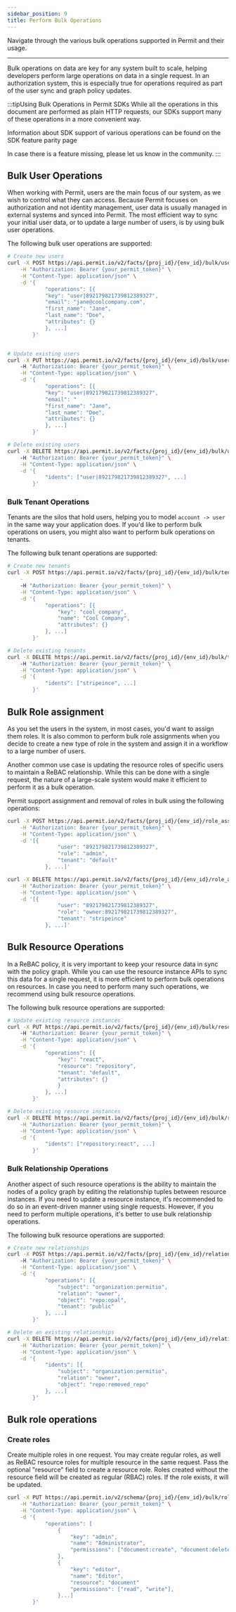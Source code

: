 ```yaml
---
sidebar_position: 9
title: Perform Bulk Operations
---
```


Navigate through the various bulk operations supported in Permit and their usage.

---

Bulk operations on data are key for any system built to scale, helping developers perform large operations on data in a single request.
In an authorization system, this is especially true for operations required as part of the user sync and graph policy updates.

:::tipUsing Bulk Operations in Permit SDKs
While all the operations in this document are performed as plain HTTP requests, our SDKs support many of these operations in a more convenient way.

Information about SDK support of various operations can be found on the SDK feature parity page

In case there is a feature missing, please let us know in the community.
:::

## Bulk User Operations

When working with Permit, users are the main focus of our system, as we wish to control what they can access.
Because Permit focuses on authorization and not identity management, user data is usually managed in external systems and synced into Permit.
The most efficient way to sync your initial user data, or to update a large number of users, is by using bulk user operations.

The following bulk user operations are supported:

```bash
# Create new users
curl -X POST https://api.permit.io/v2/facts/{proj_id}/{env_id}/bulk/users \
    -H "Authorization: Bearer {your_permit_token}" \
    -H "Content-Type: application/json" \
    -d '{
            "operations": [{
            "key": "user|892179821739812389327",
            "email": "jane@coolcompany.com",
            "first_name": "Jane",
            "last_name": "Doe",
            "attributes": {}
            }, ...]
        }'


# Update existing users
curl -X PUT https://api.permit.io/v2/facts/{proj_id}/{env_id}/bulk/users
    -H "Authorization: Bearer {your_permit_token}" \
    -H "Content-Type: application/json" \
    -d '{
            "operations": [{
            "key": "user|892179821739812389327",
            "email": "
            "first_name": "Jane",
            "last_name": "Doe",
            "attributes": {}
            }, ...]
        }'

# Delete existing users
curl -X DELETE https://api.permit.io/v2/facts/{proj_id}/{env_id}/bulk/users
    -H "Authorization: Bearer {your_permit_token}" \
    -H "Content-Type: application/json" \
    -d '{
            "idents": ["user|892179821739812389327", ...]
        }'
```

### Bulk Tenant Operations

Tenants are the silos that hold users, helping you to model `account -> user` in the same way your application does.
If you'd like to perform bulk operations on users, you might also want to perform bulk operations on tenants.

The following bulk tenant operations are supported:

```bash
# Create new tenants
curl -X POST https://api.permit.io/v2/facts/{proj_id}/{env_id}/bulk/tenants \
    -
    -H "Authorization: Bearer {your_permit_token}" \
    -H "Content-Type: application/json" \
    -d '{
            "operations": [{
                "key": "cool_company",
                "name": "Cool Company",
                "attributes": {}
            }, ...]
        }'

# Delete existing tenants
curl -X DELETE https://api.permit.io/v2/facts/{proj_id}/{env_id}/bulk/tenants
    -H "Authorization: Bearer {your_permit_token}" \
    -H "Content-Type: application/json" \
    -d '{
            "idents": ["stripeince", ...]
        }'
```

## Bulk Role assignment

As you set the users in the system, in most cases, you'd want to assign them roles.
It is also common to perform bulk role assignments when you decide to create a new type of role in the system and assign it in a workflow to a large number of users.

Another common use case is updating the resource roles of specific users to maintain a ReBAC relationship. While this can be done with a single request, the nature of a large-scale system would make it efficient to perform it as a bulk operation.

Permit support assignment and removal of roles in bulk using the following operations:

```bash
curl -X POST https://api.permit.io/v2/facts/{proj_id}/{env_id}/role_assignments/bulk \
    -H "Authorization: Bearer {your_permit_token}" \
    -H "Content-Type: application/json" \
    -d '[{
                "user": "892179821739812389327",
                "role": "admin",
                "tenant": "default"
            }, ...]'

curl -X DELETE https://api.permit.io/v2/facts/{proj_id}/{env_id}/role_assignments/bulk \
    -H "Authorization: Bearer {your_permit_token}" \
    -H "Content-Type: application/json" \
    -d '[{
                "user": "892179821739812389327",
                "role": "owner:892179821739812389327",
                "tenant": "stripeince"
            }, ...]'
```

## Bulk Resource Operations

In a ReBAC policy, it is very important to keep your resource data in sync with the policy graph.
While you can use the resource instance APIs to sync this data for a single request, it is more efficient to perform bulk operations on resources.
In case you need to perform many such operations, we recommend using bulk resource operations.

The following bulk resource operations are supported:

```bash
# Update existing resource instances
curl -X PUT https://api.permit.io/v2/facts/{proj_id}/{env_id}/bulk/resource_instances
    -H "Authorization: Bearer {your_permit_token}" \
    -H "Content-Type: application/json" \
    -d '{
            "operations": [{
                "key": "react",
                "resource": "repository",
                "tenant": "default",
                "attributes": {}
                }
            }, ...]
        }'

# Delete existing resource instances
curl -X DELETE https://api.permit.io/v2/facts/{proj_id}/{env_id}/bulk/resource_instances \
    -H "Authorization: Bearer {your_permit_token}" \
    -H "Content-Type: application/json" \
    -d '{
            "idents": ["repository:react", ...]
        }'
```

### Bulk Relationship Operations

Another aspect of such resource operations is the ability to maintain the nodes of a policy graph by editing the relationship tuples between resource instances.
If you need to update a resource instance, it's recommended to do so in an event-driven manner using single requests. However, if you need to perform multiple operations, it's better to use bulk relationship operations.

The following bulk resource operations are supported:

```bash
# Create new relationships
curl -X POST https://api.permit.io/v2/facts/{proj_id}/{env_id}/relationship_tuples/bulk
    -H "Authorization: Bearer {your_permit_token}" \
    -H "Content-Type: application/json" \
    -d '{
            "operations": [{
                "subject": "organization:permitio",
                "relation": "owner",
                "object": "repo:opal",
                "tenant": "public"
            }, ...]
        }'

# Delete an existing relationships
curl -X DELETE https://api.permit.io/v2/facts/{proj_id}/{env_id}/relationship_tuples/bulk \
    -H "Authorization: Bearer {your_permit_token}" \
    -H "Content-Type: application/json" \
    -d '{
            "idents": [{
                "subject": "organization:permitio",
                "relation": "owner",
                "object": "repo:removed_repo"
            }, ...]
        }'
```
## Bulk role operations
### Create roles

Create multiple roles in one request. You may create regular roles, as well as ReBAC resource roles for multiple resource in the same request. Pass the optional "resource" field to create a resource role. Roles created without the resource field will be created as regular (RBAC) roles. If the role exists, it will be updated.

```bash
curl -X PUT https://api.permit.io/v2/schema/{proj_id}/{env_id}/bulk/roles \
    -H "Authorization: Bearer {your_permit_token}" \
    -H "Content-Type: application/json" \
    -d '{
            "operations": [
                {
                    "key": "admin",
                    "name": "Administrator",
                    "permissions": ["document:create", "document:delete"],
                },
                {
                    "key": "editor",
                    "name": "Editor",
                    "resource": "document"
                    "permissions": ["read", "write"],
                }...]
        }'
```
